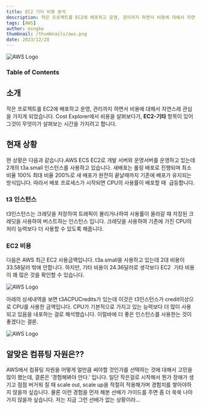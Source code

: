 ```yaml
---
title: EC2 기타 비용 분석
description: 작은 프로젝트를 EC2에 배포하고 운영, 관리까지 하면서 비용에 대해서 자연스레 관심을 가지게 되었습니다. Cost Explorer에서 비용을 살펴보다가, EC2-기타 항목이 있어 그것이 무엇이가 살펴보는 시간을 가지려고 합니다.
tags: [AWS]
author: mingke
thumbnail: /thumbnails/aws.png
date: 2023/12/28
---
```


<Image src="/thumbnails/aws.png" alt="AWS Logo" />

### Table of Contents

## 소개

작은 프로젝트를 EC2에 배포하고 운영, 관리까지 하면서 비용에 대해서 자연스레 관심을 가지게 되었습니다. Cost Explorer에서 비용을 살펴보다가, **EC2-기타** 항목이 있어 그것이 무엇이가 살펴보는 시간을 가지려고 합니다.

## 현재 상황

현 상황은 다음과 같습니다.AWS ECS EC2로 개발 서버와 운영서버를 운영하고 있는데 2개의 t3a.small 인스턴스를 사용하고 있습니다. 새배포는 롤링 배포로 진행되며 최소 비율 100% 최대 비율 200%로 새 배포가 완전히 끝날때까지 기존에 배포가 유지되는 방식입니다. 따라서 배포 프로세스가 시작되면 CPU의 사용률이 배포할 때  급등합니다.

### t3 인스턴스

t3인스턴스는 크레딧을 저장하여 트래픽이 몰리거나하여 사용률이 올라갈 때 저장된 크레딧을 사용하여 버스트하는 인스턴스 입니다. 크레딧을 사용하여 기존에 가진 CPU의 처리 능력보다 더 사용할 수 있도록 해줍니다.

### EC2 비용

다음은 AWS 최근 EC2 사용금액입니다. t3a.small을 사용하고 있는데 2대 비용이 33.58달러 밖에 안합니다. 하지만, 기타 비용이 24.36달러로 생각보다 EC2  기타 비용이 꽤 많은 것을 확인할 수 있습니다.

<Image src="/ec2-other-cost/01.png" alt="AWS Logo" />

아래의 상세내역을 보면 t3ACPUCredits가 있는데 이것은 t3인스턴스가 credit이상으로 CPU를 사용한 금액입니다. CPU가 기본적으로 가지고 있는 능력보다 더 많이 사용되고 있음을 내포하는 걸로 해석했습니다. 이럴바에 더 좋은 인스턴스를 사용한는 것이 좋겠다는 결론.

<Image src="/ec2-other-cost/02.png" alt="AWS Logo" />

## 알맞은 컴퓨팅 자원은??

AWS에서 컴퓨팅 자원을 어떻게 얼만큼 써야할 것인가를 선택하는 것에 대해서 고민을 많이 했는데, 결론은 ‘경험해봐야 안다.’ 입니다. 일단 작은걸로 시작해서 뭔가 장애가 생기고 점점 버거워 질 때 scale out, scale up을 적절히 적용해가며 경험치를 쌓아야하지 않을까 싶습니다. 물론 이런 경험을 먼저 해본 선배가 가이드를 주면 좀 더 쑥쑥 나아가지 않을까 싶습니다. 저는 지금 그런 선배가 없는 상황이라…
